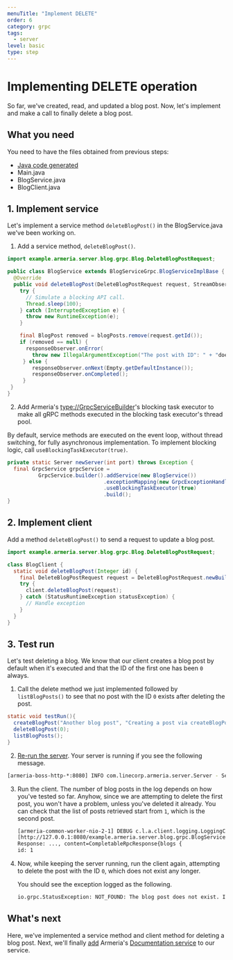 ```yaml
---
menuTitle: "Implement DELETE"
order: 6
category: grpc
tags:
  - server
level: basic
type: step
---
```


# Implementing DELETE operation

So far, we've created, read, and updated a blog post. Now, let's implement 
and make a call to finally delete a blog post.

<TutorialSteps current={6} />

## What you need

You need to have the files obtained from previous steps:

- [Java code generated](/tutorials/grpc/blog/define-service#compile-proto-file)
- Main.java
- BlogService.java
- BlogClient.java

## 1. Implement service

Let's implement a service method `deleteBlogPost()` in the BlogService.java we've been working on.

1. Add a service method, `deleteBlogPost()`.

  ```java filename=BlogService.java
  import example.armeria.server.blog.grpc.Blog.DeleteBlogPostRequest;

  public class BlogService extends BlogServiceGrpc.BlogServiceImplBase {
    @Override
    public void deleteBlogPost(DeleteBlogPostRequest request, StreamObserver<Empty> responseObserver) {
      try {
        // Simulate a blocking API call.
        Thread.sleep(100);
      } catch (InterruptedException e) {
        throw new RuntimeException(e);
      }

      final BlogPost removed = blogPosts.remove(request.getId());
      if (removed == null) {
        responseObserver.onError(
          throw new IllegalArgumentException("The post with ID": " + "does not exist");
       } else {
          responseObserver.onNext(Empty.getDefaultInstance());
          responseObserver.onCompleted();
       }
   }
  }
  ```
2. Add Armeria's <type://GrpcServiceBuilder>'s blocking task executor to make all gRPC methods executed in the blocking task executor's thread pool.

  By default, service methods are executed on the event loop, without thread switching, for fully asynchronous implementation. To implement blocking logic, call `useBlockingTaskExecutor(true)`.

  ```java filename=Main.java
  private static Server newServer(int port) throws Exception {
    final GrpcService grpcService =
            GrpcService.builder().addService(new BlogService())
                                 .exceptionMapping(new GrpcExceptionHandler())
                                 .useBlockingTaskExecutor(true)
                                 .build();
  }
  ```

## 2. Implement client

Add a method `deleteBlogPost()` to send a request to update a blog post.

```java filename=BlogClient.java
import example.armeria.server.blog.grpc.Blog.DeleteBlogPostRequest;

class BlogClient {
  static void deleteBlogPost(Integer id) {
    final DeleteBlogPostRequest request = DeleteBlogPostRequest.newBuilder().setId(id).build();
    try {
      client.deleteBlogPost(request);
    } catch (StatusRuntimeException statusException) {
      // Handle exception
    }
  }
}
```

## 3. Test run

Let's test deleting a blog. We know that our client creates a blog post by default when it's executed and that the ID of the first one has been `0` always.

1. Call the delete method we just implemented followed by `listBlogPosts()` to see that no post with the ID `0` exists after deleting the post.
  ```java filename=BlogClient.java
  static void testRun(){
    createBlogPost("Another blog post", "Creating a post via createBlogPost().");
    deleteBlogPost(0);
    listBlogPosts();
  }
  ```
2. [Re-run the server](/tutorials/grpc/blog/run-service#3-serve-the-service). Your server is running if you see the following message.
  ```bash
  [armeria-boss-http-*:8080] INFO com.linecorp.armeria.server.Server - Serving HTTP at /[0:0:0:0:0:0:0:0]:8080 - http://127.0.0.1:8080/
  ```
3. Run the client. The number of blog posts in the log depends on how you've tested so far. Anyhow, since we are attempting to delete the first post, you won't have a problem, unless you've deleted it already. You can check that the list of posts retrieved start from `1`, which is the second post.
   ```bash
   [armeria-common-worker-nio-2-1] DEBUG c.l.a.client.logging.LoggingClient - [creqId=8573ef34, ... 
   [http://127.0.0.1:8080/example.armeria.server.blog.grpc.BlogService/ListBlogPosts#POST] 
   Response: ..., content=CompletableRpcResponse{blogs {
   id: 1
   ```
4. Now, while keeping the server running, run the client again, attempting to delete the post with the ID `0`, which does not exist any longer.
   
   You should see the exception logged as the following.
   ```bash
   io.grpc.StatusException: NOT_FOUND: The blog post does not exist. ID: 0
   ```

## What's next

Here, we've implemented a service method and client method for deleting a blog post. Next, we'll finally [add](/tutorials/grpc/blog/add-docservice) Armeria's [Documentation service](/docs/server-docservice) to our service.

<TutorialSteps current={6} />
